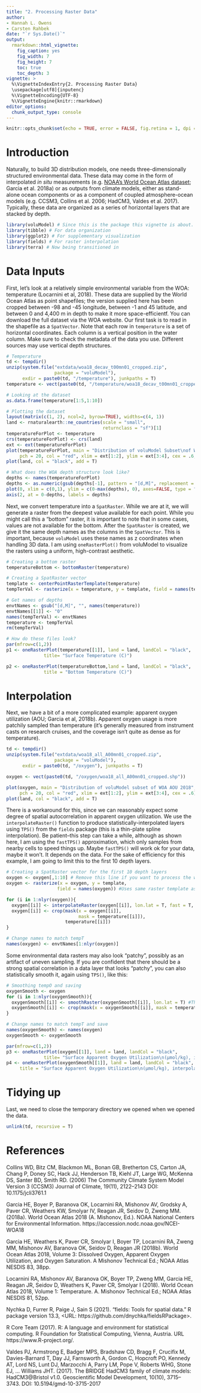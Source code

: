 ```yaml
---
title: "2. Processing Raster Data"
author:
- Hannah L. Owens
- Carsten Rahbek
date: "`r Sys.Date()`"
output:
  rmarkdown::html_vignette:
    fig_caption: yes
    fig_width: 7
    fig_height: 7
    toc: true
    toc_depth: 3
vignette: >
  %\VignetteIndexEntry{2. Processing Raster Data}
  \usepackage[utf8]{inputenc}
  %\VignetteEncoding{UTF-8}
  %\VignetteEngine{knitr::rmarkdown}
editor_options: 
  chunk_output_type: console
---
```


```r
knitr::opts_chunk$set(echo = TRUE, error = FALSE, fig.retina = 1, dpi = 100)
```

# Introduction 

Naturally, to build 3D distribution models, one needs three-dimensionally structured environmental data. These data may come in the form of interpolated *in situ* measurements (e.g. [NOAA's World Ocean Atlas dataset](https://www.ncei.noaa.gov/access/world-ocean-atlas-2018/); Garcia et al. 2018a) or as outputs from climate models, either as stand-alone ocean components or as a component of coupled atmosphere-ocean models (e.g. CCSM3, Collins et al. 2006; HadCM3, Valdes et al. 2017). Typically, these data are organized as a series of horizontal layers that are stacked by depth. 

```r
library(voluModel) # Since this is the package this vignette is about.
library(tibble) # For data organization
library(ggplot2) # For supplementary visualization
library(fields) # For raster interpolation
library(terra) # Now being transitioned in
```

# Data Inputs

First, let's look at a relatively simple environmental variable from the WOA: temperature (Locarnini et al, 2018). These data are supplied by the World Ocean Atlas as point shapefiles; the version supplied here has been cropped between -98 and -45 longitude, between -1 and 45 latitude, and between 0 and 4,400 m in depth to make it more space-efficientf. You can download the full dataset via the WOA website. Our first task is to read in the shapefile as a `SpatVector`. Note that each row in `temperature` is a set of horizontal coordinates. Each column is a vertical position in the water column. Make sure to check the metadata of the data you use. Different sources may use vertical depth structures.

```r
# Temperature
td <- tempdir()
unzip(system.file("extdata/woa18_decav_t00mn01_cropped.zip", 
                  package = "voluModel"),
      exdir = paste0(td, "/temperature"), junkpaths = T)
temperature <- vect(paste0(td, "/temperature/woa18_decav_t00mn01_cropped.shp"))

# Looking at the dataset
as.data.frame(temperature[1:5,1:10])

# Plotting the dataset
layout(matrix(c(1, 2), ncol=2, byrow=TRUE), widths=c(4, 1))
land <- rnaturalearth::ne_countries(scale = "small", 
                                    returnclass = "sf")[1]
temperatureForPlot <- temperature
crs(temperatureForPlot) <- crs(land) 
ext <- ext(temperatureForPlot)
plot(temperatureForPlot, main = "Distribution of voluModel Subset\nof WOA Temperature 2018",
     pch = 20, col = "red", xlim = ext[1:2], ylim = ext[3:4], cex = .6, mar = c(2,2,3,2))
plot(land, col = "black", add = T)

# What does the WOA depth structure look like?
depths <- names(temperatureForPlot)
depths <- as.numeric(gsub(depths[-1], pattern = "[d,M]", replacement = ""))
plot(0, xlim = c(0,1), ylim = c(0-max(depths), 0), axes=FALSE, type = "n", xlab = "", ylab = "Depth Intervals (m)")
axis(2, at = 0-depths, labels = depths)
```

Next, we convert temperature into a `SpatRaster`. While we are at it, we will generate a raster from the deepest value available for each point. While you might call this a "bottom" raster, it is important to note that in some cases, values are not available for the bottom. After the `SpatRaster` is created, we give it the same depth names as the columns in the `SpatVector`. This is important, because `voluModel` uses these names as z coordinates when handling 3D data. I am using `oneRasterPlot()` from voluModel to visualize the rasters using a uniform, high-contrast aesthetic.

```r
# Creating a bottom raster
temperatureBottom <- bottomRaster(temperature)

# Creating a SpatRaster vector
template <- centerPointRasterTemplate(temperature)
tempTerVal <- rasterize(x = temperature, y = template, field = names(temperature))

# Get names of depths
envtNames <- gsub("[d,M]", "", names(temperature))
envtNames[[1]] <- "0"
names(tempTerVal) <- envtNames
temperature <- tempTerVal
rm(tempTerVal)

# How do these files look?
par(mfrow=c(1,2))
p1 <- oneRasterPlot(temperature[[1]], land = land, landCol = "black", 
              title= "Surface Temperature (C)")

p2 <- oneRasterPlot(temperatureBottom,land = land, landCol = "black", 
              title = "Bottom Temperature (C)")
```

# Interpolation

Next, we have a bit of a more complicated example: apparent oxygen utilization (AOU; Garcia et al, 2018b). Apparent oxygen usage is more patchily sampled than temperature (it's generally measured from instrument casts on research cruises, and the coverage isn't quite as dense as for temperature).

```r
td <- tempdir()
unzip(system.file("extdata/woa18_all_A00mn01_cropped.zip", 
                  package = "voluModel"),
      exdir = paste0(td, "/oxygen"), junkpaths = T)

oxygen <- vect(paste0(td, "/oxygen/woa18_all_A00mn01_cropped.shp")) 

plot(oxygen, main = "Distribution of voluModel subset of WOA AOU 2018",
     pch = 20, col = "red", xlim = ext[1:2], ylim = ext[3:4], cex = .6)
plot(land, col = "black", add = T)
```

There is a workaround for this, since we can reasonably expect some degree of spatial autocorrelation in apparent oxygen utilization. We use the `interpolateRaster()` function to produce statistically-interpolated layers using `TPS()` from the `fields` package (this is a thin-plate spline interpolation). Be patient--this step can take a while, although as shown here, I am using the `fastTPS()` approximation, which only samples from nearby cells to speed things up. Maybe `fastTPS()` will work ok for your data, maybe it won't. It depends on the data. For the sake of efficiency for this example, I am going to limit this to the first 10 depth layers.

```r
# Creating a SpatRaster vector for the first 10 depth layers
oxygen <- oxygen[,1:10] # Remove this line if you want to process the whole file
oxygen <- rasterize(x = oxygen, y = template,
                   field = names(oxygen)) #Uses same raster template as temperature

for (i in 1:nlyr(oxygen)){ 
  oxygen[[i]] <- interpolateRaster(oxygen[[i]], lon.lat = T, fast = T, aRange = 30) #Thin plate spline interpolation
  oxygen[[i]] <- crop(mask(x = oxygen[[i]], 
                           mask = temperature[[i]]), 
                      temperature[[i]])
}

# Change names to match tempT
names(oxygen) <- envtNames[1:nlyr(oxygen)]
```

Some environmental data rasters may also look "patchy", possibly as an artifact of uneven sampling. If you are confident that there should be a strong spatial correlation in a data layer that looks "patchy", you can also statistically smooth it, again using `TPS()`, like this:

```r
# Smoothing tempO and saving
oxygenSmooth <- oxygen
for (i in 1:nlyr(oxygenSmooth)){
  oxygenSmooth[[i]] <- smoothRaster(oxygenSmooth[[i]], lon.lat = T) #Thin plate spline interpolation
  oxygenSmooth[[i]] <- crop(mask(x = oxygenSmooth[[i]], mask = temperature[[i]]), temperature[[i]])
}

# Change names to match tempT and save
names(oxygenSmooth) <- names(oxygen)
oxygenSmooth <- oxygenSmooth

par(mfrow=c(1,2))
p3 <- oneRasterPlot(oxygen[[1]], land = land, landCol = "black", 
              title= "Surface Apparent Oxygen Utilization\n(µmol/kg), interpolated")
p4 <- oneRasterPlot(oxygenSmooth[[1]], land = land, landCol = "black",
     title = "Surface Apparent Oxygen Utilization\n(µmol/kg), interpolated and smoothed")
```

# Tidying up
Last, we need to close the temporary directory we opened when we opened the data.

```r
unlink(td, recursive = T)
```

# References

Collins WD, Bitz CM, Blackmon ML, Bonan GB, Bretherton CS, Carton JA, Chang P, Doney SC, Hack JJ, Henderson TB, Kiehl JT, Large WG, McKenna DS, Santer BD, Smith RD. (2006) The Community Climate System Model Version 3 (CCSM3) Journal of Climate, 19(11), 2122–2143 DOI: 10.1175/jcli3761.1

Garcia HE, Boyer P, Baranova OK, Locarnini RA, Mishonov AV, Grodsky A, Paver CR, Weathers KW, Smolyar IV, Reagan JR, Seidov D, Zweng MM. (2018a). World Ocean Atlas 2018 (A. Mishonov, Ed.). NOAA National Centers for Environmental Information. https://accession.nodc.noaa.gov/NCEI-WOA18

Garcia HE, Weathers K, Paver CR, Smolyar I, Boyer TP, Locarnini RA, Zweng MM, Mishonov AV, Baranova OK, Seidov D, Reagan JR (2018b). World Ocean Atlas 2018, Volume 3: Dissolved Oxygen, Apparent Oxygen Utilization, and Oxygen Saturation. A Mishonov Technical Ed.; NOAA Atlas NESDIS 83, 38pp.

Locarnini RA, Mishonov AV, Baranova OK, Boyer TP, Zweng MM, Garcia HE, Reagan JR, Seidov D, Weathers K, Paver CR, Smolyar I (2018). World Ocean Atlas 2018, Volume 1: Temperature. A. Mishonov Technical Ed.; NOAA Atlas NESDIS 81, 52pp.

Nychka D, Furrer R, Paige J, Sain S (2021). “fields: Tools for spatial data.” R package version 13.3, <URL:
https://github.com/dnychka/fieldsRPackage>.

R Core Team (2017). R: A language and environment for statistical computing. R Foundation for Statistical Computing, Vienna, Austria. URL https://www.R-project.org/.

Valdes PJ, Armstrong E, Badger MPS, Bradshaw CD, Bragg F, Crucifix M, Davies-Barnard T, Day JJ, Farnsworth A, Gordon C, Hopcroft PO, Kennedy AT, Lord NS, Lunt DJ, Marzocchi A, Parry LM, Pope V, Roberts WHG, Stone EJ, … Williams JHT. (2017). The BRIDGE HadCM3 family of climate models: HadCM3@Bristol v1.0. Geoscientific Model Development, 10(10), 3715–3743. DOI: 10.5194/gmd-10-3715-2017
